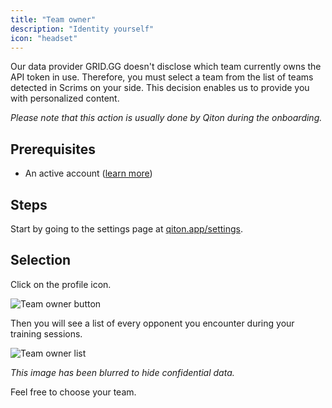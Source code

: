 ```yaml
---
title: "Team owner"
description: "Identity yourself"
icon: "headset"
---
```


Our data provider GRID.GG doesn't disclose which team currently owns the API token in use.
Therefore, you must select a team from the list of teams detected in Scrims on your side.
This decision enables us to provide you with personalized content.

_Please note that this action is usually done by Qiton during the onboarding._

## Prerequisites

- An active account ([learn more](/get-started/setup))

## Steps

Start by going to the settings page at [qiton.app/settings](https://qiton.app/settings).

## Selection

Click on the profile icon.

<Frame>
    <img
        src="./images/team-owner/button.png"
        alt="Team owner button"
    />
</Frame>

Then you will see a list of every opponent you encounter during your training sessions.

<Frame>
    <img
        src="./images/team-owner/list.png"
        alt="Team owner list"
    />
</Frame>

_This image has been blurred to hide confidential data._

Feel free to choose your team.
